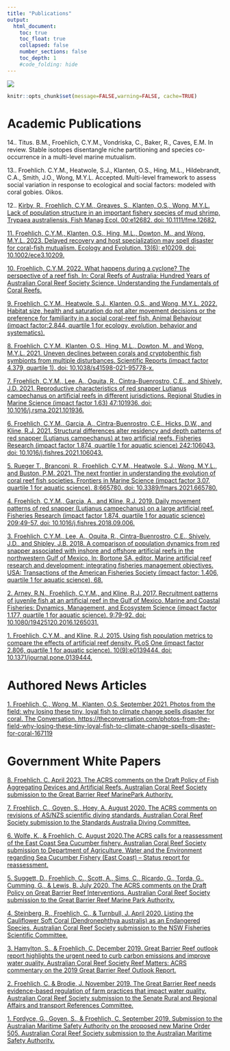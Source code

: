 ```yaml
---
title: "Publications"
output:
  html_document:
    toc: true
    toc_float: true
    collapsed: false
    number_sections: false
    toc_depth: 1
    #code_folding: hide
---
```

![](images/secondbanner.jpg)


```r
knitr::opts_chunk$set(message=FALSE,warning=FALSE, cache=TRUE)
```
# Academic Publications

14.. Titus. B.M., Froehlich, C.Y.M., Vondriska, C., Baker, R., Caves, E.M. In review. Stable isotopes disentangle niche partitioning and species co-occurrence in a multi-level marine mutualism.

13.. Froehlich. C.Y.M., Heatwole, S.J., Klanten, O.S., Hing, M.L., Hildebrandt, C.A., Smith, J.O., Wong, M.Y.L. Accepted. Multi-level framework to assess social variation in response to ecological and social factors: modeled with coral gobies. Oikos.

12.. [Kirby, R., Froehlich, C.Y.M., Greaves, S., Klanten, O.S., Wong, M.Y.L. Lack of population structure in an important fishery species of mud shrimp, Trypaea australiensis. Fish Manag Ecol. 00:e12682. doi: 10.1111/fme.12682.](https://onlinelibrary.wiley.com/doi/full/10.1111/fme.12682)

[11. Froehlich, C.Y.M., Klanten, O.S., Hing, M.L., Dowton, M., and Wong, M.Y.L. 2023. Delayed recovery and host specialization may spell disaster for coral-fish mutualism. Ecology and Evolution. 13(6): e10209. doi: 10.1002/ece3.10209.](https://onlinelibrary.wiley.com/doi/10.1002/ece3.10209)

[10. Froehlich, C.Y.M. 2022. What happens during a cyclone? The perspective of a reef fish. In: Coral Reefs of Australia: Hundred Years of Australian Coral Reef Society Science, Understanding the Fundamentals of Coral Reefs.](https://books.google.com/books/about/Coral_Reefs_of_Australia.html?id=MTKYEAAAQBAJ)

[9.	Froehlich, C.Y.M., Heatwole, S.J., Klanten, O.S., and Wong, M.Y.L. 2022. Habitat size, health and saturation do not alter movement decisions or the preference for familiarity in a social coral-reef fish. Animal Behaviour (impact factor:2.844, quartile 1 for ecology, evolution, behavior and systematics).](https://www.sciencedirect.com/science/article/pii/S0003347222001786?dgcid=author)

[8.	Froehlich, C.Y.M., Klanten, O.S., Hing, M.L., Dowton, M., and Wong, M.Y.L. 2021. Uneven declines between corals and cryptobenthic fish symbionts from multiple disturbances. Scientific Reports (impact factor 4.379, quartile 1). doi: 10.1038/s41598-021-95778-x.](https://www.nature.com/articles/s41598-021-95778-x#article-info)

[7.	Froehlich, C.Y.M., Lee, A., Oquita, R., Cintra-Buenrostro, C.E., and Shively, J.D. 2021. Reproductive characteristics of red snapper Lutjanus campechanus on artificial reefs in different jurisdictions. Regional Studies in Marine Science (impact factor 1.63) 47:101936. doi: 10.1016/j.rsma.2021.101936.](https://www.sciencedirect.com/science/article/abs/pii/S2352485521003285)

[6. 	Froehlich, C.Y.M., Garcia, A., Cintra-Buenrostro, C.E., Hicks, D.W., and Kline, R.J. 2021. Structural differences alter residency and depth patterns of red snapper (Lutjanus campechanus) at two artificial reefs. Fisheries Research (impact factor 1.874, quartile 1 for aquatic science) 242:106043. doi: 10.1016/j.fishres.2021.106043.](https://www.sciencedirect.com/science/article/abs/pii/S0165783621001715)

[5.	Rueger T., Branconi, R., Froehlich, C.Y.M., Heatwole, S.J., Wong, M.Y.L., and Buston, P.M. 2021. The next frontier in understanding the evolution of coral reef fish societies. Frontiers in Marine Science (impact factor 3.07, quartile 1 for aquatic science). 8:665780. doi: 10.3389/fmars.2021.665780.](https://www.frontiersin.org/articles/10.3389/fmars.2021.665780/full)

[4. 	Froehlich, C.Y.M., Garcia, A., and Kline, R.J. 2019. Daily movement patterns of red snapper (Lutjanus campechanus) on a large artificial reef. Fisheries Research (impact factor 1.874, quartile 1 for aquatic science) 209:49-57. doi: 10.1016/j.fishres.2018.09.006.](https://linkinghub.elsevier.com/retrieve/pii/S0165783618302418)

[3. 	Froehlich, C.Y.M., Lee, A., Oquita, R., Cintra-Buenrostro, C.E., Shively, J.D., and Shipley, J.B. 2018. A comparison of population dynamics from red snapper associated with inshore and offshore artificial reefs in the northwestern Gulf of Mexico. In: Bortone SA, editor. Marine artificial reef research and development: integrating fisheries management objectives. USA: Transactions of the American Fisheries Society (impact factor: 1.406, quartile 1 for aquatic science), 68.](https://www.researchgate.net/publication/329718111_A_comparison_of_population_dynamics_from_Red_Snapper_associated_with_inshore_and_offshore_artificial_reefs_in_the_northwestern_Gulf_of_Mexico)

[2.	Arney, R.N., Froehlich, C.Y.M., and Kline, R.J. 2017. Recruitment patterns of juvenile fish at an artificial reef in the Gulf of Mexico. Marine and Coastal Fisheries: Dynamics, Management, and Ecosystem Science (impact factor 1.177, quartile 1 for aquatic science). 9:79-92. doi: 10.1080/19425120.2016.1265031.](https://www.tandfonline.com/doi/full/10.1080/19425120.2016.1265031)

[1.	Froehlich, C.Y.M., and Kline, R.J. 2015. Using fish population metrics to compare the effects of artificial reef density. PLoS One (impact factor 2.806, quartile 1 for aquatic science). 10(9):e0139444. doi: 10.1371/journal.pone.0139444.](https://journals.plos.org/plosone/article?id=10.1371/journal.pone.0139444)

# Authored News Articles

[1. 	Froehlich, C., Wong, M., Klanten, O.S. September 2021. Photos from the field: why losing these tiny, loyal fish to climate change spells disaster for coral. The Conversation. https://theconversation.com/photos-from-the-field-why-losing-these-tiny-loyal-fish-to-climate-change-spells-disaster-for-coral-167119](https://theconversation.com/photos-from-the-field-why-losing-these-tiny-loyal-fish-to-climate-change-spells-disaster-for-coral-167119)

# Government White Papers

[8. Froehlich. C. April 2023. The ACRS comments on the Draft Policy of Fish Aggregating Devices and Artificial Reefs. Australian Coral Reef Society submission to the Great Barrier Reef MarinePark Authority.](https://australiancoralreefsociety.org/acrs-response-to-gbrmpas-draft-policy-of-fish-aggregating-devices-and-artificial-reefs/)

[7.	Froehlich, C., Goyen, S., Hoey, A. August 2020. The ACRS comments on revisions of AS/NZS scientific diving standards. Australian Coral Reef Society submission to the Standards Australia Diving Committee.](https://australiancoralreefsociety.org/library/submissions/)

[6.	Wolfe, K., & Froehlich, C. August 2020.The ACRS calls for a reassessment of the East Coast Sea Cucumber fishery. Australian Coral Reef Society submission to Department of Agriculture, Water and the Environment regarding Sea Cucumber Fishery (East Coast) – Status report for reassessment.](https://australiancoralreefsociety.org/the-acrs-calls-for-a-reassessment-of-east-coast-sea-cucumber-fishery/)

[5.	Suggett, D., Froehlich, C., Scott, A., Sims, C., Ricardo, G., Torda, G., Cumming, G., & Lewis, B. July 2020. The ACRS comments on the Draft Policy on Great Barrier Reef Interventions. Australian Coral Reef Society submission to the Great Barrier Reef Marine Park Authority.](https://australiancoralreefsociety.org/2251-2/)

[4.	Steinberg, R., Froehlich, C., & Turnbull, J. April 2020. Listing the Cauliflower Soft Coral (Dendronephthya australis) as an Endangered Species. Australian Coral Reef Society submission to the NSW Fisheries Scientific Committee.](https://australiancoralreefsociety.org/the-acrs-supports-listing-the-cauliflower-soft-coral-as-an-endangered-species/)

[3.	Hamylton, S., & Froehlich, C. December 2019. Great Barrier Reef outlook report highlights the urgent need to curb carbon emissions and improve water quality. Australian Coral Reef Society Reef Matters: ACRS commentary on the 2019 Great Barrier Reef Outlook Report.](https://australiancoralreefsociety.org/great-barrier-reef-outlook-report-highlights-the-urgent-need-to-curb-carbon-emissions-and-improve-water-quality/)

[2.	Froehlich, C. & Brodie, J. November 2019. The Great Barrier Reef needs evidence-based regulation of farm practices that impact water quality. Australian Coral Reef Society submission to the Senate Rural and Regional Affairs and transport References Committee.](https://australiancoralreefsociety.org/calling-for-evidence-based-regulation-of-farm-practices-that-impact-water-quality-in-the-great-barrier-reef/)

[1.	Fordyce, G., Goyen, S., & Froehlich, C. September 2019. Submission to the Australian Maritime Safety Authority on the proposed new Marine Order 505. Australian Coral Reef Society submission to the Australian Maritime Safety Authority.](https://australiancoralreefsociety.org/the-acrs-requests-that-exemption-15-be-retained-in-the-proposed-new-marine-order-505/)
